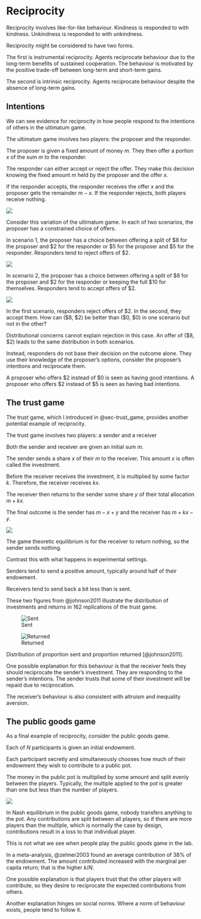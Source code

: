 # Reciprocity

Reciprocity involves like-for-like behaviour. Kindness is responded to with kindness. Unkindness is responded to with unkindness.

Reciprocity might be considered to have two forms.

The first is instrumental reciprocity. Agents reciprocate behaviour due to the long-term benefits of sustained cooperation. The behaviour is motivated by the positive trade-off between long-term and short-term gains.

The second is intrinsic reciprocity. Agents reciprocate behaviour despite the absence of long-term gains.

## Intentions

We can see evidence for reciprocity in how people respond to the intentions of others in the ultimatum game.

The ultimatum game involves two players: the proposer and the responder.

The proposer is given a fixed amount of money $m$. They then offer a portion $x$ of the sum $m$ to the responder.

The responder can either accept or reject the offer. They make this decision knowing the fixed amount $m$ held by the proposer and the offer $x$.

If the responder accepts, the responder receives the offer $x$ and the proposer gets the remainder $m-x$. If the responder rejects, both players receive nothing.

![](img/ultimatum-game-process.png)

Consider this variation of the ultimatum game. In each of two scenarios, the proposer has a constrained choice of offers.

In scenario 1, the proposer has a choice between offering a split of \$8 for the proposer and \$2 for the responder or \$5 for the proposer and \$5 for the responder. Responders tend to reject offers of \$2.

![](img/ultimatum-game-scenario-1.png)

In scenario 2, the proposer has a choice between offering a split of \$8 for the proposer and \$2 for the responder or keeping the full \$10 for themselves. Responders tend to accept offers of \$2.

![](img/ultimatum-game-scenario-2.png)

In the first scenario, responders reject offers of \$2. In the second, they accept them. How can (\$8, \$2) be better than (\$0, \$0) in one scenario but not in the other?

Distributional concerns cannot explain rejection in this case. An offer of (\$8, \$2) leads to the same distribution in both scenarios.

Instead, responders do not base their decision on the outcome alone. They use their knowledge of the proposer's options, consider the proposer's intentions and reciprocate them.

A proposer who offers \$2 instead of \$0 is seen as having good intentions. A proposer who offers \$2 instead of \$5 is seen as having bad intentions.

## The trust game

The trust game, which I introduced in @sec-trust_game, provides another potential example of reciprocity.

The trust game involves two players: a sender and a receiver

Both the sender and receiver are given an initial sum $m$.

The sender sends a share $x$ of their $m$ to the receiver. This amount $x$ is often called the investment.

Before the receiver receives the investment, it is multiplied by some factor $k$. Therefore, the receiver receives $kx$.

The receiver then returns to the sender some share $y$ of their total allocation $m+kx$.

The final outcome is the sender has $m-x+y$ and the receiver has $m+kx-y$.

![](img/trust-game-process.png)

The game theoretic equilibrium is for the receiver to return nothing, so the sender sends nothing.

Contrast this with what happens in experimental settings.

Senders tend to send a positive amount, typically around half of their endowment.

Receivers tend to send back a bit less than is sent.

These two figures from @johnson2011 illustrate the distribution of investments and returns in 162 replications of the trust game.

::: {#fig-trust layout-ncol="2"}
![Sent](img/johnson-and-mislin-2011-fig-1a.jpg){#fig-johnson1a}

![Returned](img/johnson-and-mislin-2011-fig-1b.jpg){#fig-johnson1b}

Distribution of proportion sent and proportion returned [@johnson2011].
:::

One possible explanation for this behaviour is that the receiver feels they should reciprocate the sender's investment. They are responding to the sender's intentions. The sender trusts that some of their investment will be repaid due to reciprocation.

The receiver's behaviour is also consistent with altruism and inequality aversion.

## The public goods game

As a final example of reciprocity, consider the public goods game.

Each of $N$ participants is given an initial endowment.

Each participant secretly and simultaneously chooses how much of their endowment they wish to contribute to a public pot.

The money in the public pot is multiplied by some amount and split evenly between the players. Typically, the multiple applied to the pot is greater than one but less than the number of players.

![](img/public-goods-game-process.png)

In Nash equilibrium in the public goods game, nobody transfers anything to the pot. Any contributions are split between all players, so if there are more players than the multiple, which is normally the case by design, contributions result in a loss to that individual player.

This is not what we see when people play the public goods game in the lab.

In a meta-analysis, @zelmer2003 found an average contribution of 38% of the endowment. The amount contributed increased with the marginal per capita return; that is the higher $k/N$.

One possible explanation is that players trust that the other players will contribute, so they desire to reciprocate the expected contributions from others.

Another explanation hinges on social norms. Where a norm of behaviour exists, people tend to follow it.
